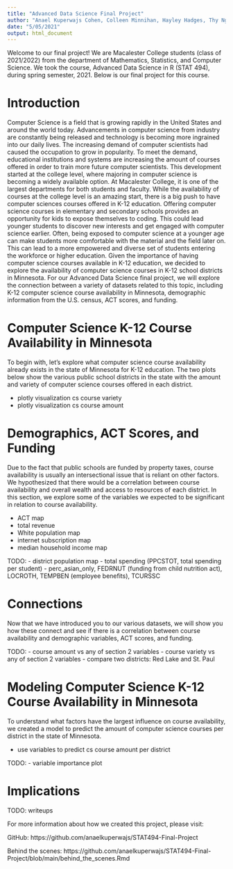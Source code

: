 ```yaml
---
title: "Advanced Data Science Final Project"
author: "Anael Kuperwajs Cohen, Colleen Minnihan, Hayley Hadges, Thy Nguyen"
date: "5/05/2021"
output: html_document
---
```


Welcome to our final project! We are Macalester College students (class of 2021/2022) from the department of Mathematics, Statistics, and Computer Science. We took the course, Advanced Data Science in R (STAT 494), during spring semester, 2021. Below is our final project for this course.


# Introduction

Computer Science is a field that is growing rapidly in the United States and around the world today. Advancements in computer science from industry are constantly being released and technology is becoming more ingrained into our daily lives. The increasing demand of computer scientists had caused the occupation to grow in popularity. To meet the demand, educational institutions and systems are increasing the amount of courses offered in order to train more future computer scientists. This development started at the college level, where majoring in computer science is becoming a widely available option. At Macalester College, it is one of the largest departments for both students and faculty. While the availability of courses at the college level is an amazing start, there is a big push to have computer sciences courses offered in K-12 education. Offering computer science courses in elementary and secondary schools provides an opportunity for kids to expose themselves to coding. This could lead younger students to discover new interests and get engaged with computer science earlier. Often, being exposed to computer science at a younger age can make students more comfortable with the material and the field later on. This can lead to a more empowered and diverse set of students entering the workforce or higher education. Given the importance of having computer science courses available in K-12 education, we decided to explore the availability of computer science courses in K-12 school districts in Minnesota. For our Advanced Data Science final project, we will explore the connection between a variety of datasets related to this topic, including K-12 computer science course availability in Minnesota, demographic information from the U.S. census, ACT scores, and funding.


# Computer Science K-12 Course Availability in Minnesota

To begin with, let's explore what computer science course availability already exists in the state of Minnesota for K-12 education. The two plots below show the various public school districts in the state with the amount and variety of computer science courses offered in each district.

- plotly visualization cs course variety
- plotly visualization cs course amount


# Demographics, ACT Scores, and Funding

Due to the fact that public schools are funded by property taxes, course availability is usually an intersectional issue that is reliant on other factors. We hypothesized that there would be a correlation between course availability and overall wealth and access to resources of each district. In this section, we explore some of the variables we expected to be significant in relation to course availability.

- ACT map
- total revenue
- White population map
- internet subscription map
- median household income map

TODO:
- district population map
- total spending (PPCSTOT, total spending per student)
- perc_asian_only, FEDRNUT (funding from child nutrition act), LOCROTH, TEMPBEN (employee benefits), TCURSSC


# Connections

Now that we have introduced you to our various datasets, we will show you how these connect and see if there is a correlation between course availability and demographic variables, ACT scores, and funding.

TODO:
- course amount vs any of section 2 variables
- course variety vs any of section 2 variables
- compare two districts: Red Lake and St. Paul


# Modeling Computer Science K-12 Course Availability in Minnesota

To understand what factors have the largest influence on course availability, we created a model to predict the amount of computer science courses per district in the state of Minnesota.

- use variables to predict cs course amount per district

TODO:
- variable importance plot


# Implications
TODO: writeups


For more information about how we created this project, please visit:

GitHub: https://github.com/anaelkuperwajs/STAT494-Final-Project

Behind the scenes: https://github.com/anaelkuperwajs/STAT494-Final-Project/blob/main/behind_the_scenes.Rmd
